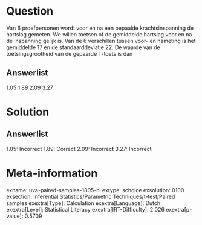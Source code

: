 Question
========

Van 6 proefpersonen wordt voor en na een bepaalde krachtsinspanning de
hartslag gemeten. We willen toetsen of de gemiddelde hartslag voor en na
de inspanning gelijk is. Van de 6 verschillen tussen voor- en nameting
is het gemiddelde 17 en de standaarddeviatie 22. De waarde van de
toetsingsgrootheid van de gepaarde T-toets is dan

Answerlist
----------

1.05
1.89
2.09
3.27

Solution
========

Answerlist
----------

1.05: Incorrect
1.89: Correct
2.09: Incorrect
3.27: Incorrect

Meta-information
================
exname: uva-paired-samples-1805-nl
extype: schoice
exsolution: 0100
exsection: Inferential Statistics/Parametric Techniques/t-test/Paired samples
exextra[Type]: Calculation
exextra[Language]: Dutch
exextra[Level]: Statistical Literacy
exextra[IRT-Difficulty]: 2.026
exextra[p-value]: 0.5709
